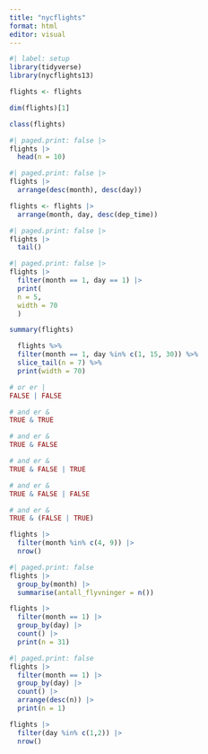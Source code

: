 ```yaml
---
title: "nycflights"
format: html
editor: visual
---
```


```r
#| label: setup
library(tidyverse)
library(nycflights13)
```

```r
flights <- flights
```

```r
dim(flights)[1]
```

```r
class(flights)
```

```r
#| paged.print: false |>
flights |>
  head(n = 10)
```

```r
#| paged.print: false |>
flights |>
  arrange(desc(month), desc(day))
```

```r
flights <- flights |>
  arrange(month, day, desc(dep_time))
```

```r
#| paged.print: false |>
flights |>
  tail()
```

```r
#| paged.print: false |>
flights |>
  filter(month == 1, day == 1) |>
  print(
  n = 5, 
  width = 70
  )
```

```r
summary(flights)
```

```r
  flights %>% 
  filter(month == 1, day %in% c(1, 15, 30)) %>% 
  slice_tail(n = 7) %>% 
  print(width = 70)
```

```r
# or er |
FALSE | FALSE
```

```r
# and er &
TRUE & TRUE
```

```r
# and er &
TRUE & FALSE
```

```r
# and er &
TRUE & FALSE | TRUE
```

```r
# and er &
TRUE & FALSE | FALSE
```

```r
# and er &
TRUE & (FALSE | TRUE)
```

```r
flights |>
  filter(month %in% c(4, 9)) |>
  nrow()
```

```r
#| paged.print: false
flights |>
  group_by(month) |>
  summarise(antall_flyvninger = n())
```

```r
flights |>
  filter(month == 1) |>
  group_by(day) |>
  count() |>
  print(n = 31)
```

```r
#| paged.print: false
flights |>
  filter(month == 1) |>
  group_by(day) |>
  count() |>
  arrange(desc(n)) |>
  print(n = 1)
```

```r
flights |>
  filter(day %in% c(1,2)) |>
  nrow()
```
